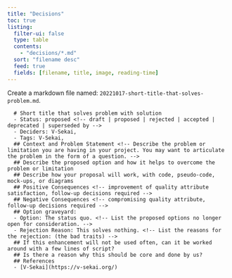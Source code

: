 ```yaml
---
title: "Decisions"
toc: true
listing:
  filter-ui: false
  type: table
  contents:
    - "decisions/*.md"
  sort: "filename desc"
  feed: true
  fields: [filename, title, image, reading-time]
---
```

Create a markdown file named: `20221017-short-title-that-solves-problem.md`.

      # Short title that solves problem with solution
      - Status: proposed <!-- draft | proposed | rejected | accepted | deprecated | superseded by -->
      - Deciders: V-Sekai,
      - Tags: V-Sekai,
      ## Context and Problem Statement <!-- Describe the problem or limitation you are having in your project. You may want to articulate the problem in the form of a question. -->
      ## Describe the proposed option and how it helps to overcome the problem or limitation
      ## Describe how your proposal will work, with code, pseudo-code, mock-ups, or diagrams
      ## Positive Consequences <!-- improvement of quality attribute satisfaction, follow-up decisions required -->
      ## Negative Consequences <!-- compromising quality attribute, follow-up decisions required -->
      ## Option graveyard:
      - Option: The status quo. <!-- List the proposed options no longer open for consideration. -->
      - Rejection Reason: This solves nothing. <!-- List the reasons for the rejection: (the bad traits) -->
      ## If this enhancement will not be used often, can it be worked around with a few lines of script?
      ## Is there a reason why this should be core and done by us?
      ## References
      - [V-Sekai](https://v-sekai.org/)